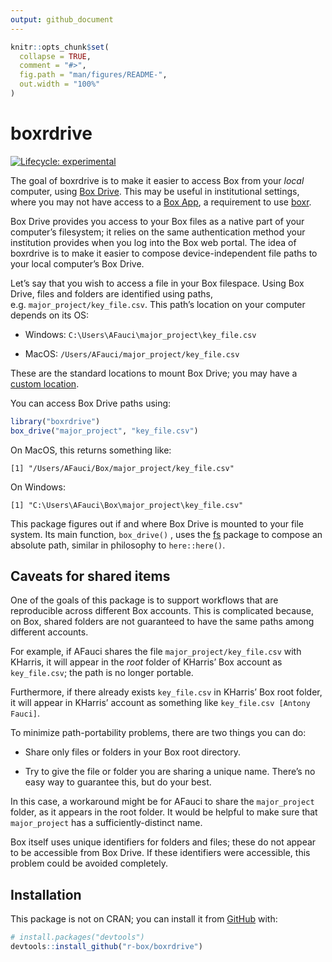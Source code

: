 ```yaml
---
output: github_document
---
```


<!-- README.md is generated from README.Rmd. Please edit that file -->

```r
knitr::opts_chunk$set(
  collapse = TRUE,
  comment = "#>",
  fig.path = "man/figures/README-",
  out.width = "100%"
)
```

# boxrdrive

<!-- badges: start -->

[![Lifecycle: experimental](https://img.shields.io/badge/lifecycle-experimental-orange.svg)](https://www.tidyverse.org/lifecycle/#experimental)

<!-- badges: end -->

The goal of boxrdrive is to make it easier to access Box from your *local* computer, using [Box Drive](https://www.box.com/drive). This may be useful in institutional settings, where you may not have access to a [Box App](https://r-box.github.io/boxr/articles/boxr-apps.html), a requirement to use [boxr](https://r-box.github.io/boxr/).

Box Drive provides you access to your Box files as a native part of your computer's filesystem; it relies on the same authentication method your institution provides when you log into the Box web portal. The idea of boxrdrive is to make it easier to compose device-independent file paths to your local computer's Box Drive.

Let's say that you wish to access a file in your Box filespace. Using Box Drive, files and folders are identified using paths, e.g. `major_project/key_file.csv`. This path's location on your computer depends on its OS:

-   Windows: `C:\Users\AFauci\major_project\key_file.csv`

-   MacOS: `/Users/AFauci/major_project/key_file.csv`

These are the standard locations to mount Box Drive; you may have a [custom location](https://support.box.com/hc/en-us/articles/360043697454-Configuring-the-Default-Box-Drive-Folder-Location).

You can access Box Drive paths using:

``` r
library("boxrdrive")
box_drive("major_project", "key_file.csv")
```

On MacOS, this returns something like:

    [1] "/Users/AFauci/Box/major_project/key_file.csv"

On Windows:

    [1] "C:\Users\AFauci\Box\major_project\key_file.csv"

This package figures out if and where Box Drive is mounted to your file system. Its main function, `box_drive()` , uses the [fs](https://fs.r-lib.org/) package to compose an absolute path, similar in philosophy to `here::here()`.

## Caveats for shared items

One of the goals of this package is to support workflows that are reproducible across different Box accounts. This is complicated because, on Box, shared folders are not guaranteed to have the same paths among different accounts.

For example, if AFauci shares the file `major_project/key_file.csv` with KHarris, it will appear in the *root* folder of KHarris' Box account as `key_file.csv`; the path is no longer portable.

Furthermore, if there already exists `key_file.csv` in KHarris' Box root folder, it will appear in KHarris' account as something like `key_file.csv [Antony Fauci]`.

To minimize path-portability problems, there are two things you can do:

-   Share only files or folders in your Box root directory.

-   Try to give the file or folder you are sharing a unique name. There's no easy way to guarantee this, but do your best.

In this case, a workaround might be for AFauci to share the `major_project` folder, as it appears in the root folder. It would be helpful to make sure that `major_project` has a sufficiently-distinct name.

Box itself uses unique identifiers for folders and files; these do not appear to be accessible from Box Drive. If these identifiers were accessible, this problem could be avoided completely.

## Installation

This package is not on CRAN; you can install it from [GitHub](https://github.com/) with:

``` r
# install.packages("devtools")
devtools::install_github("r-box/boxrdrive")
```
